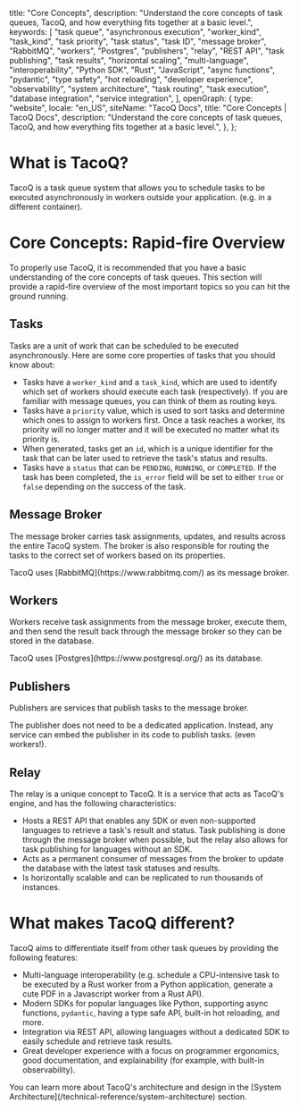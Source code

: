   title: "Core Concepts",
  description:
    "Understand the core concepts of task queues, TacoQ, and how everything fits together at a basic level.",
  keywords: [
    "task queue",
    "asynchronous execution",
    "worker_kind",
    "task_kind",
    "task priority",
    "task status",
    "task ID",
    "message broker",
    "RabbitMQ",
    "workers",
    "Postgres",
    "publishers",
    "relay",
    "REST API",
    "task publishing",
    "task results",
    "horizontal scaling",
    "multi-language",
    "interoperability",
    "Python SDK",
    "Rust",
    "JavaScript",
    "async functions",
    "pydantic",
    "type safety",
    "hot reloading",
    "developer experience",
    "observability",
    "system architecture",
    "task routing",
    "task execution",
    "database integration",
    "service integration",
  ],
  openGraph: {
    type: "website",
    locale: "en_US",
    siteName: "TacoQ Docs",
    title: "Core Concepts | TacoQ Docs",
    description:
      "Understand the core concepts of task queues, TacoQ, and how everything fits together at a basic level.",
  },
};

# What is TacoQ?

TacoQ is a task queue system that allows you to schedule tasks to be executed
asynchronously in workers outside your application. (e.g. in a different container).

# Core Concepts: Rapid-fire Overview

To properly use TacoQ, it is recommended that you have a basic understanding
of the core concepts of task queues. This section will provide a rapid-fire
overview of the most important topics so you can hit the ground running.

## Tasks

Tasks are a unit of work that can be scheduled to be executed asynchronously.
Here are some core properties of tasks that you should know about:

- Tasks have a `worker_kind` and a `task_kind`, which are used to identify
  which set of workers should execute each task (respectively). If you are
  familiar with message queues, you can think of them as routing keys.
- Tasks have a `priority` value, which is used to sort tasks and determine which
  ones to assign to workers first. Once a task reaches a worker, its priority
  will no longer matter and it will be executed no matter what its priority is.
- When generated, tasks get an `id`, which is a unique identifier for the task
  that can be later used to retrieve the task's status and results.
- Tasks have a `status` that can be `PENDING`, `RUNNING`, or `COMPLETED`. If
  the task has been completed, the `is_error` field will be set to either `true`
  or `false` depending on the success of the task.

## Message Broker

The message broker carries task assignments, updates, and results across the
entire TacoQ system. The broker is also responsible for routing the tasks to the
correct set of workers based on its properties.

<Note>
  TacoQ uses [RabbitMQ](https://www.rabbitmq.com/) as its message broker.
</Note>

## Workers

Workers receive task assignments from the message broker, execute them, and then
send the result back through the message broker so they can be stored in the database.

<Note>
TacoQ uses [Postgres](https://www.postgresql.org/) as its database.
</Note>

## Publishers

Publishers are services that publish tasks to the message broker.

<Tip>
  The publisher does not need to be a dedicated application. Instead, any
  service can embed the publisher in its code to publish tasks. (even workers!).
</Tip>

## Relay

The relay is a unique concept to TacoQ. It is a service that acts as TacoQ's
engine, and has the following characteristics:

- Hosts a REST API that enables any SDK or even non-supported languages to
  retrieve a task's result and status. Task publishing is done through the
  message broker when possible, but the relay also allows for task publishing
  for languages without an SDK.
- Acts as a permanent consumer of messages from the broker to update the
  database with the latest task statuses and results.
- Is horizontally scalable and can be replicated to run thousands of instances.

# What makes TacoQ different?

TacoQ aims to differentiate itself from other task queues by providing the
following features:

- Multi-language interoperability (e.g. schedule a CPU-intensive task to be
  executed by a Rust worker from a Python application, generate a cute PDF
  in a Javascript worker from a Rust API).
- Modern SDKs for popular languages like Python, supporting async functions,
  `pydantic`, having a type safe API, built-in hot reloading, and more.
- Integration via REST API, allowing languages without a dedicated SDK to
  easily schedule and retrieve task results.
- Great developer experience with a focus on programmer ergonomics, good
  documentation, and explainability (for example, with built-in observability).

<Tip>
  You can learn more about TacoQ's architecture and design in the [System
  Architecture](/technical-reference/system-architecture) section.
</Tip>
